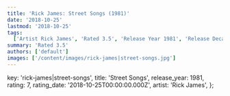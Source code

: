 ```yaml
---
title: 'Rick James: Street Songs (1981)'
date: '2018-10-25'
lastmod: '2018-10-25'
tags:
  ['Artist Rick James', 'Rated 3.5', 'Release Year 1981', 'Release Decade 1980']
summary: 'Rated 3.5'
authors: ['default']
images: ['/content/images/rick-james|street-songs.jpg']
---
```


  key: 'rick-james|street-songs',
  title: 'Street Songs',
  release_year: 1981,
  rating: 7,
  rating_date: '2018-10-25T00:00:00.000Z',
  artist: 'Rick James',
};

<MusicRating data={data} />
